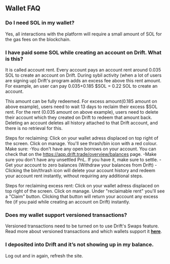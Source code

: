 ## Wallet FAQ

### Do I need SOL in my wallet?  

Yes, all interactions with the platform will require a small amount of SOL for the gas fees on the blockchain.  


### I have paid some SOL while creating an account on Drift. What is this?

It is called account rent. Every account pays an account rent around 0.035 SOL to create an account on Drift. During sybil activity (when a lot of users are signing up) Drift's program adds an excess fee above this rent amount. For example, an user can pay 0.035+0.185 $SOL = 0.22 SOL to create an account.

This amount can be fully redeemed. For excess amount(0.185 amount on above example), users need to wait 13 days to reclaim their excess $SOL rent. For the rent (0.035 amount on above example), users need to delete their account which they created on Drift to redeem that amount back. Deleting an account deletes all history attached to that Drift account, and there is no retrieval for this.

Steps for reclaiming: Click on your wallet adress displaced on top right of the screen. Click on manage. You'll see thrash/bin icon with a red colour. 
Make sure:
-You don't have any open borrows on your account. You can check that on the https://app.drift.trade/overview/balances page. 
-Make sure you don't have any unsettled PnL. If you have it, make sure to settle.
-Get your account to zero balances (Withdraw your balances from Drift)
-Clicking the bin/thrash icon will delete your account history and redeem your account rent instantly, without requiring any additional steps.

Steps for reclaiming excess rent: Click on your wallet adress displaced on top right of the screen. Click on manage. 
Under "reclaimable rent" you'll see a "Claim" button. Clicking that button will return your account any excess fee (if you paid while creating an account on Drift) instantly.

### Does my wallet support versioned transactions?

Versioned transactions need to be turned on to use Drift's Swaps feature. Read more about versioned transactions and which wallets support it [**here**](/trading/versioned-transactions).

### I deposited into Drift and it’s not showing up in my balance.

Log out and in again, refresh the site.
